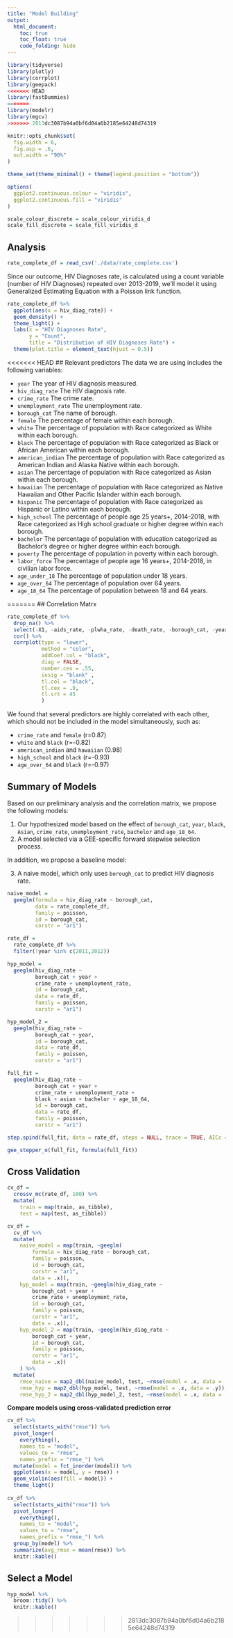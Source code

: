 ```yaml
---
title: "Model Building"
output: 
  html_document:
    toc: true
    toc_float: true
    code_folding: hide
---
```


```r
library(tidyverse)
library(plotly)
library(corrplot)
library(geepack)
<<<<<<< HEAD
library(fastDummies)
=======
library(modelr)
library(mgcv)
>>>>>>> 2813dc3087b94a0bf6d04a6b2185e64248d74319

knitr::opts_chunk$set(
  fig.width = 6,
  fig.asp = .6,
  out.width = "90%"
)

theme_set(theme_minimal() + theme(legend.position = "bottom"))

options(
  ggplot2.continuous.colour = "viridis",
  ggplot2.continuous.fill = "viridis"
)

scale_colour_discrete = scale_colour_viridis_d
scale_fill_discrete = scale_fill_viridis_d
```

## Analysis 
```r
rate_complete_df = read_csv('./data/rate_complete.csv')
```

Since our outcome, HIV Diagnoses rate, is calculated using a count variable (number of HIV Diagnoses) repeated over 2013-2019, we’ll model it using Generalized Estimating Equation with a Poisson link function.

```r
rate_complete_df %>% 
  ggplot(aes(x = hiv_diag_rate)) + 
  geom_density() +
  theme_light() +
  labs(x = "HIV Diagnoses Rate",
       y = "Count",
       title = "Distribution of HIV Diagnoses Rate") +
  theme(plot.title = element_text(hjust = 0.5))
```

<<<<<<< HEAD
## Relevant predictors
The data we are using includes the following variables:

* `year` The year of HIV diagnosis measured.
* `hiv_diag_rate` The HIV diagnosis rate.
* `crime_rate` The crime rate.
* `unemployment_rate` The unemployment rate.
* `borough_cat` The name of borough.
* `female` The percentage of female within each borough. 
* `white` The percentage of population with Race categorized as White within each borough. 
* `black` The percentage of population with Race categorized as Black or African American within each borough. 
* `american_indian` The percentage of population with Race categorized as American Indian and Alaska Native within each borough. 
* `asian` The percentage of population with Race categorized as Asian within each borough. 
* `hawaiian` The percentage of population with Race categorized as Native Hawaiian and Other Pacific Islander within each borough. 
* `hispanic` The percentage of population with Race categorized as Hispanic or Latino within each borough. 
* `high_school` The percentage of people age 25 years+, 2014-2018, with Race categorized as High school graduate or higher degree within each borough. 
* `bachelor` The percentage of population with education categorized as Bachelor's degree or higher degree within each borough. 
* `poverty` The percentage of population in poverty within each borough. 
* `labor_force` The percentage of people age 16 years+, 2014-2018, in civilian labor force.
* `age_under_18` The percentage of population under 18 years.
* `age_over_64` The percentage of population over 64 years.
* `age_18_64` The percentage of population between 18 and 64 years.


=======
## Correlation Matrx

```r

rate_complete_df %>% 
  drop_na() %>%
  select(-X1, -aids_rate, -plwha_rate, -death_rate, -borough_cat, -year) %>% 
  cor() %>%
  corrplot(type = "lower",
           method = "color", 
           addCoef.col = "black", 
           diag = FALSE, 
           number.cex = .55,
           insig = "blank" ,
           tl.col = "black",
           tl.cex = .9,
           tl.srt = 45
           )

```

We found that several predictors are highly correlated with each other, which should not be included in the model simultaneously, such as:

* `crime_rate` and `female` (r=0.87)
* `white` and `black` (r=-0.82)
* `american_indian` and `hawaiian` (0.98)
* `high_school` and `black` (r=-0.93)
* `age_over_64` and `black` (r=-0.97)


## Summary of Models

Based on our preliminary analysis and the correlation matrix, we propose the following models: 

1. Our hypothesized model based on the effect of `borough_cat`, `year`, `black`, `Asian`, `crime_rate`, `unemployment_rate`, `bachelor` and `age_18_64`.
2. A model selected via a GEE-specific forward stepwise selection process.

In addition, we propose a baseline model:

3. A naive model, which only uses `borough_cat` to predict HIV diagnosis rate.

```r
naive_model = 
  geeglm(formula = hiv_diag_rate ~ borough_cat,
         data = rate_complete_df,
         family = poisson,
         id = borough_cat,
         corstr = "ar1")

rate_df = 
  rate_complete_df %>% 
  filter(!year %in% c(2011,2012))

hyp_model =
  geeglm(hiv_diag_rate ~
         borough_cat + year +
         crime_rate + unemployment_rate,
         id = borough_cat,
         data = rate_df,
         family = poisson,
         corstr = "ar1")

hyp_model_2 =
  geeglm(hiv_diag_rate ~
         borough_cat + year,
         id = borough_cat,
         data = rate_df,
         family = poisson,
         corstr = "ar1")

```

```r

full_fit = 
  geeglm(hiv_diag_rate ~
         borough_cat + year +
         crime_rate + unemployment_rate +
         black + asian + bachelor + age_18_64, 
         id = borough_cat,
         data = rate_df,
         family = poisson, 
         corstr = "ar1")

step.spind(full_fit, data = rate_df, steps = NULL, trace = TRUE, AICc = FALSE)

gee_stepper_o(full_fit, formula(full_fit))
```

## Cross Validation

```r
cv_df =
  crossv_mc(rate_df, 100) %>% 
  mutate(
    train = map(train, as_tibble),
    test = map(test, as_tibble))

cv_df = 
  cv_df %>% 
  mutate(
    naive_model = map(train, ~geeglm(
        formula = hiv_diag_rate ~ borough_cat,
        family = poisson,
        id = borough_cat,
        corstr = "ar1", 
        data = .x)),
    hyp_model = map(train, ~geeglm(hiv_diag_rate ~
        borough_cat + year +
        crime_rate + unemployment_rate,
        id = borough_cat,
        family = poisson,
        corstr = "ar1", 
        data = .x)),
    hyp_model_2 = map(train, ~geeglm(hiv_diag_rate ~
        borough_cat + year,
        id = borough_cat,
        family = poisson,
        corstr = "ar1", 
        data = .x))
    ) %>% 
  mutate(
    rmse_naive = map2_dbl(naive_model, test, ~rmse(model = .x, data = .y)),
    rmse_hyp = map2_dbl(hyp_model, test, ~rmse(model = .x, data = .y)),
    rmse_hyp_2 = map2_dbl(hyp_model_2, test, ~rmse(model = .x, data = .y)))
```

**Compare models using cross-validated prediction error**

```r
cv_df %>%
  select(starts_with("rmse")) %>% 
  pivot_longer(
    everything(),
    names_to = "model",
    values_to = "rmse",
    names_prefix = "rmse_") %>% 
  mutate(model = fct_inorder(model)) %>%
  ggplot(aes(x = model, y = rmse)) +
  geom_violin(aes(fill = model)) + 
  theme_light()
  
cv_df %>% 
  select(starts_with("rmse")) %>% 
  pivot_longer(
    everything(),
    names_to = "model",
    values_to = "rmse",
    names_prefix = "rmse_") %>%
  group_by(model) %>% 
  summarize(avg_rmse = mean(rmse)) %>% 
  knitr::kable()
```

## Select a Model

```r
hyp_model %>% 
  broom::tidy() %>% 
  knitr::kable()
```
>>>>>>> 2813dc3087b94a0bf6d04a6b2185e64248d74319

